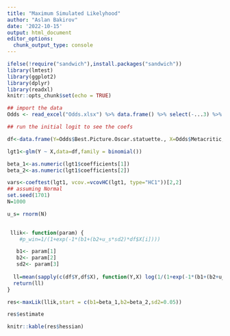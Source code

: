 ```yaml
---
title: "Maximum Simulated Likelyhood"
author: "Aslan Bakirov"
date: '2022-10-15'
output: html_document
editor_options: 
  chunk_output_type: console
---
```


```r

ifelse(!require("sandwich"),install.packages("sandwich"))
library(lmtest)
library(ggplot2)
library(dplyr)
library(readxl)
knitr::opts_chunk$set(echo = TRUE)
```



```r

## import the data
Odds <- read_excel("Odds.xlsx") %>% data.frame() %>% select(-...3) %>% filter(Year>2007) 

## run the initial logit to see the coefs

df<-data.frame(Y=Odds$Best.Picture.Oscar.statuette., X=Odds$Metacritic,sllik=as.numeric(length(Odds)))

lgt1<-glm(Y ~ X,data=df,family = binomial())

beta_1<-as.numeric(lgt1$coefficients[1])
beta_2<-as.numeric(lgt1$coefficients[2])

vars<-coeftest(lgt1, vcov.=vcovHC(lgt1, type="HC1"))[2,2]
## assuming Normal
set.seed(1701)
N=1000

u_s= rnorm(N)

  
 llik<- function(param) {
    #p_win=1/(1+exp(-1*(b1+(b2+u_s*sd2)*df$X[i])))

   b1<- param[1]
   b2<- param[2]
   sd2<- param[3]
   
  ll=mean(sapply(c(df$Y,df$X), function(Y,X) log(1/(1+exp(-1*(b1+(b2+u_s*sd2)*df$X))))*df$Y + (1-df$Y)*log(1-1/(1+exp(-1*(b1+(b2+u_s*sd2)*df$X))))))
  return(ll)
}

res<-maxLik(llik,start = c(b1=beta_1,b2=beta_2,sd2=0.05))

res$estimate

knitr::kable(res$hessian)


```

